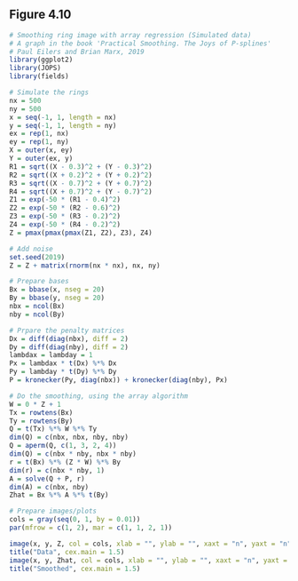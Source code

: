 ## Figure 4.10
```r
# Smoothing ring image with array regression (Simulated data)
# A graph in the book 'Practical Smoothing. The Joys of P-splines'
# Paul Eilers and Brian Marx, 2019
library(ggplot2)
library(JOPS)
library(fields)

# Simulate the rings
nx = 500
ny = 500
x = seq(-1, 1, length = nx)
y = seq(-1, 1, length = ny)
ex = rep(1, nx)
ey = rep(1, ny)
X = outer(x, ey)
Y = outer(ex, y)
R1 = sqrt((X - 0.3)^2 + (Y - 0.3)^2)
R2 = sqrt((X + 0.2)^2 + (Y + 0.2)^2)
R3 = sqrt((X - 0.7)^2 + (Y + 0.7)^2)
R4 = sqrt((X + 0.7)^2 + (Y - 0.7)^2)
Z1 = exp(-50 * (R1 - 0.4)^2)
Z2 = exp(-50 * (R2 - 0.6)^2)
Z3 = exp(-50 * (R3 - 0.2)^2)
Z4 = exp(-50 * (R4 - 0.2)^2)
Z = pmax(pmax(pmax(Z1, Z2), Z3), Z4)

# Add noise
set.seed(2019)
Z = Z + matrix(rnorm(nx * nx), nx, ny)

# Prepare bases
Bx = bbase(x, nseg = 20)
By = bbase(y, nseg = 20)
nbx = ncol(Bx)
nby = ncol(By)

# Prpare the penalty matrices
Dx = diff(diag(nbx), diff = 2)
Dy = diff(diag(nby), diff = 2)
lambdax = lambday = 1
Px = lambdax * t(Dx) %*% Dx
Py = lambday * t(Dy) %*% Dy
P = kronecker(Py, diag(nbx)) + kronecker(diag(nby), Px)

# Do the smoothing, using the array algorithm
W = 0 * Z + 1
Tx = rowtens(Bx)
Ty = rowtens(By)
Q = t(Tx) %*% W %*% Ty
dim(Q) = c(nbx, nbx, nby, nby)
Q = aperm(Q, c(1, 3, 2, 4))
dim(Q) = c(nbx * nby, nbx * nby)
r = t(Bx) %*% (Z * W) %*% By
dim(r) = c(nbx * nby, 1)
A = solve(Q + P, r)
dim(A) = c(nbx, nby)
Zhat = Bx %*% A %*% t(By)

# Prepare images/plots
cols = gray(seq(0, 1, by = 0.01))
par(mfrow = c(1, 2), mar = c(1, 1, 2, 1))

image(x, y, Z, col = cols, xlab = "", ylab = "", xaxt = "n", yaxt = "n")
title("Data", cex.main = 1.5)
image(x, y, Zhat, col = cols, xlab = "", ylab = "", xaxt = "n", yaxt = "n")
title("Smoothed", cex.main = 1.5)
```

